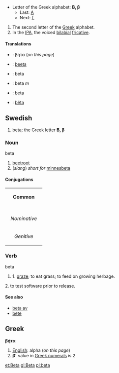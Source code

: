 *Letter of the Greek alphabet: '''&#914;, &#946;'''
**Last: [[alpha|&#913;]]
**Next: [[gamma|&#915;]]

#The second letter of the [[Greek]] alphabet.
#In the [[International Phonetic Alphabet|IPA]], the voiced [[bilabial]] [[fricative]].

==== Translations ====
*{{el}}: βήτα (''on this page'')
*{{fi}}: [[beeta]]
*{{ia}}: beta
*{{pt}}: beta ''m''
*{{sv}}: beta
*{{vi}}: [[bêta]]

==Swedish==
#beta; the Greek letter '''Β, β'''
===Noun===
;beta
#[[beetroot]]
#(''slang'') ''short for'' [[minnesbeta]]
====Conjugations====
{| border=1 cellspacing=0 
| bgcolor=#FFFFF0 colspan=5 align=center | '''Common''' 
|- 
|- bgcolor=#FFFFF0 align=center 
! rowspan=2 | 
| colspan=2 width=105 | ''Singular'' 
| colspan=2 | ''Plural'' 
|- bgcolor=#FFFFF0 align=center 
| width=105 | ''Indefinite'' 
| width=105 | ''Definite'' 
| width=105 | ''Indefinite'' 
|  width=105 | ''Definite'' 
|- align=center 
| width=105 bgcolor=#FFFFF0 | ''Nominative'' 
| [[beta]] 
| [[betan]] 
| [[betor]] 
| [[betorna]] 
|- align=center 
| width=105 bgcolor=#FFFFF0 | ''Genitive'' 
| [[betas]] 
| [[betans]] 
| [[betors]] 
| [[betornas]]
|} 
===Verb===
;beta
#1. [[graze]]; to eat grass; to feed on growing herbage.
2. to test software prior to release.

====See also====
*[[beta av]]
*[[bete]]

==Greek==
'''βήτα'''

#[[English]]: alpha (''on this page'')
#'''β´''' value in [[Greek numerals]] is 2

[[et:Beta]]
[[gl:Beta]]
[[pl:beta]]